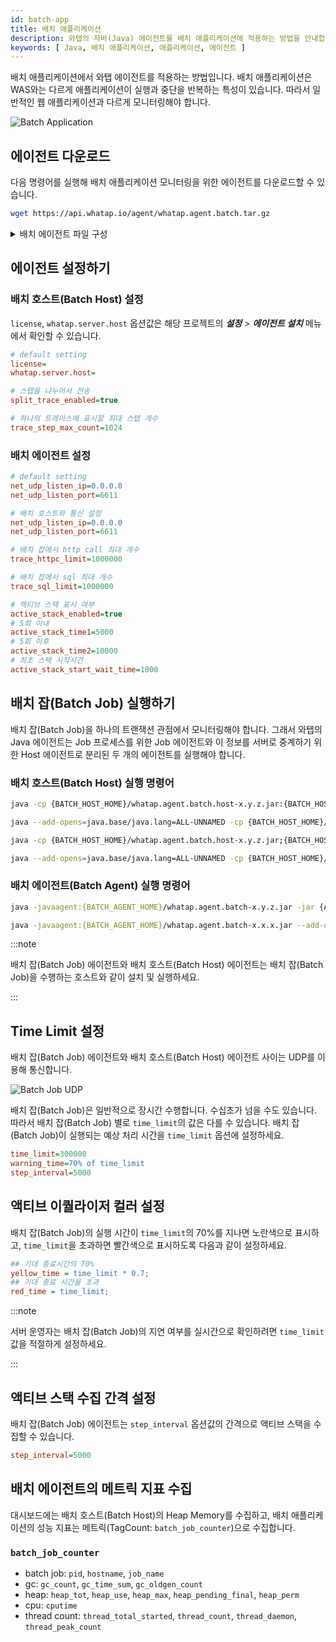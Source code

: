```yaml
---
id: batch-app
title: 배치 애플리케이션
description: 와탭의 자바(Java) 에이전트를 배치 애플리케이션에 적용하는 방법을 안내합니다. 배치 애플리케이션의 독특한 시작 및 중지 반복 동작으로 인한 웹 애플리케이션과의 차이점을 설명하고, 필요한 에이전트 다운로드, 에이전트 및 배치 호스트 구성, 에이전트와 함께 배치 작업 실행, time_limit 설정 등을 통한 실행 시간 모니터링 방법을 제공합니다.
keywords: [ Java, 배치 애플리케이션, 애플리케이션, 에이전트 ]
---
```


배치 애플리케이션에서 와탭 에이전트를 적용하는 방법입니다. 배치 애플리케이션은 WAS와는 다르게 애플리케이션이 실행과 중단을 반복하는 특성이 있습니다. 따라서 일반적인 웹 애플리케이션과 다르게 모니터링해야 합니다.

![Batch Application](/img/batch-app-intro.png)

## 에이전트 다운로드

다음 명령어를 실행해 배치 애플리케이션 모니터링을 위한 에이전트를 다운로드할 수 있습니다.

```bash
wget https://api.whatap.io/agent/whatap.agent.batch.tar.gz
```

<details>
<summary>배치 에이전트 파일 구성</summary>

*whatap.agent.batch.tar.gz*

⎿ *whatap.agent-x.y.z.jar*: 자바 에이전트

⎿ *whatap.agent.batch.host-x.y.z.jar*: 배치 호스트(Batch Host) - 수집 서버로 데이터 전송

⎿ *whatap.conf*: 배치 호스트(Batch Host) 설정 파일(파일이 없는 경우 새로 생성하여 ***설정*** > ***에이전트 설치*** 메뉴의 `license`, `whatap.server.host` 항목을 추가하세요.)

⎿ *agent/whatap.agent.batch-x.y.z.jar*: 배치 에이전트 - 애플리케이션 데이터를 수집하여 배치 호스트로 전송

⎿ *agent/whatap.conf*: 배치 에이전트 설정 파일

</details>


## 에이전트 설정하기

### 배치 호스트(Batch Host) 설정

`license`, `whatap.server.host` 옵션값은 해당 프로젝트의 ***설정*** > ***에이전트 설치*** 메뉴에서 확인할 수 있습니다.

```ini title='whatap.conf'
# default setting
license=
whatap.server.host=

# 스텝을 나누어서 전송
split_trace_enabled=true

# 하나의 트레이스에 표시할 최대 스텝 개수
trace_step_max_count=1024
```

### 배치 에이전트 설정

```ini title='agent/whatap.conf'
# default setting
net_udp_listen_ip=0.0.0.0
net_udp_listen_port=6611

# 배치 호스트와 통신 설정
net_udp_listen_ip=0.0.0.0
net_udp_listen_port=6611

# 배치 잡에서 http call 최대 개수
trace_httpc_limit=1000000

# 배치 잡에서 sql 최대 개수
trace_sql_limit=1000000

# 엑티브 스택 표시 여부
active_stack_enabled=true 
# 5회 이내
active_stack_time1=5000
# 5회 이후
active_stack_time2=10000
# 최초 스택 시작시간
active_stack_start_wait_time=1000
```

## 배치 잡(Batch Job) 실행하기

배치 잡(Batch Job)을 하나의 트랜잭션 관점에서 모니터링해야 합니다. 그래서 와탭의 Java 에이전트는 Job 프로세스를 위한 Job 에이전트와 이 정보를 서버로 중계하기 위한 Host 에이전트로 분리된 두 개의 에이전트를 실행해야 합니다.

### 배치 호스트(Batch Host) 실행 명령어

<Tabs groupId="operating-systems">
<TabItem value="lx" label="Linux">

```bash title='Batch Host Agent'
java -cp {BATCH_HOST_HOME}/whatap.agent.batch.host-x.y.z.jar:{BATCH_HOST_HOME}/whatap.agent-x.y.z.jar -Dwhatap.name=batch whatap.agent.batch.App
```

```bash title='Batch Host Agent, Java 17 or later'
java --add-opens=java.base/java.lang=ALL-UNNAMED -cp {BATCH_HOST_HOME}/whatap.agent.batch.host-x.y.z.jar:{BATCH_HOST_HOME}/whatap.agent-x.y.z.jar -Dwhatap.name=batch whatap.agent.batch.App
```

</TabItem>
<TabItem value="wd" label="Windows">

```bash title='Batch Host Agent'
java -cp {BATCH_HOST_HOME}/whatap.agent.batch.host-x.y.z.jar;{BATCH_HOST_HOME}/whatap.agent-x.y.z.jar -Dwhatap.name=batch whatap.agent.batch.App
```

```bash title='Batch Host Agent, Java 17 or later'
java --add-opens=java.base/java.lang=ALL-UNNAMED -cp {BATCH_HOST_HOME}/whatap.agent.batch.host-x.y.z.jar;{BATCH_HOST_HOME}/whatap.agent-x.y.z.jar -Dwhatap.name=batch whatap.agent.batch.App
```

</TabItem>
</Tabs>

### 배치 에이전트(Batch Agent) 실행 명령어

```bash title='Batch Agent'
java -javaagent:{BATCH_AGENT_HOME}/whatap.agent.batch-x.y.z.jar -jar {APP_PATH}/batch-application.jar
```

```bash title='Batch Agent, Java 17 or later'
java -javaagent:{BATCH_AGENT_HOME}/whatap.agent.batch-x.x.x.jar --add-opens=java.base/java.lang=ALL-UNNAMED -jar {APP_PATH}/batch-application.jar
```


:::note

배치 잡(Batch Job) 에이전트와 배치 호스트(Batch Host) 에이전트는 배치 잡(Batch Job)을 수행하는 호스트와 같이 설치 및 실행하세요.

:::


## Time Limit 설정

배치 잡(Batch Job) 에이전트와 배치 호스트(Batch Host) 에이전트 사이는 UDP를 이용해 통신합니다.

![Batch Job UDP](/img/batch-app-udp.png)

배치 잡(Batch Job)은 일반적으로 장시간 수행합니다. 수십초가 넘을 수도 있습니다. 따라서 배치 잡(Batch Job) 별로 `time_limit`의 값은 다를 수 있습니다. 배치 잡(Batch Job)이 실행되는 예상 처리 시간을 `time_limit` 옵션에 설정하세요.

```ini title=whatap.conf
time_limit=300000
warning_time=70% of time_limit
step_interval=5000
```

## 액티브 이퀄라이저 컬러 설정

배치 잡(Batch Job)의 실행 시간이 `time_limit`의 70%를 지나면 노란색으로 표시하고, `time_limit`을 초과하면 빨간색으로 표시하도록 다음과 같이 설정하세요.

```ini title='whatap.conf' {2,4} showLineNumbers
## 기대 종료시간의 70%
yellow_time = time_limit * 0.7;
## 기대 종료 시간을 초과
red_time = time_limit;
```

<ImgLang img='batch-app-timelimit.png' desc='Batch Job UDP' />

:::note

서버 운영자는 배치 잡(Batch Job)의 지연 여부를 실시간으로 확인하려면 `time_limit` 값을 적절하게 설정하세요.

:::

## 액티브 스택 수집 간격 설정

배치 잡(Batch Job) 에이전트는 `step_interval` 옵션값의 간격으로 액티브 스택을 수집할 수 있습니다.

```ini title=whatap.conf
step_interval=5000
```


## 배치 에이전트의 메트릭 지표 수집

대시보드에는 배치 호스트(Batch Host)의 Heap Memory를 수집하고, 배치 애플리케이션의 성능 지표는 메트릭(TagCount: `batch_job_counter`)으로 수집합니다.

### `batch_job_counter`

- batch job: `pid`, `hostname`, `job_name`
- gc: `gc_count`, `gc_time_sum`, `gc_oldgen_count`
- heap: `heap_tot`, `heap_use`, `heap_max`, `heap_pending_final`, `heap_perm`
- cpu: `cputime`
- thread count: `thread_total_started`, `thread_count`, `thread_daemon`, `thread_peak_count`


<Nextstep />